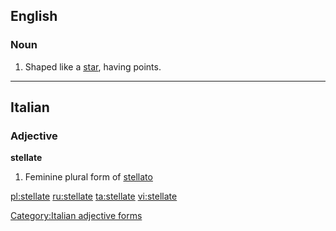 ==English==

===Noun===
{{en-adj|-}}

# Shaped like a [[star]], having points.

----

==Italian==

===Adjective===
'''stellate''' {{f}}

# Feminine plural form of [[stellato]]

[[Category:Italian adjective forms]]

[[pl:stellate]]
[[ru:stellate]]
[[ta:stellate]]
[[vi:stellate]]